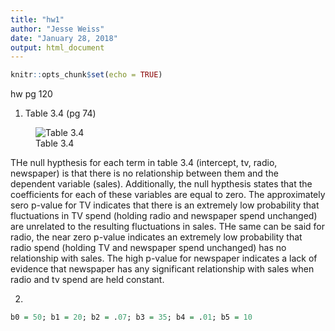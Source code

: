 ```yaml
---
title: "hw1"
author: "Jesse Weiss"
date: "January 28, 2018"
output: html_document
---
```


```r
knitr::opts_chunk$set(echo = TRUE)
```
hw pg 120

1. Table 3.4 (pg 74)

![Table 3.4](table3_4.png)
  
THe null hypthesis for each term in table 3.4 (intercept, tv, radio, newspaper) is that there is no relationship between them and the dependent variable (sales). Additionally, the null hypthesis states that the coefficients for each of these variables are equal to zero. The approximately sero p-value for TV indicates that there is an extremely low probability that fluctuations in TV spend (holding radio and newspaper spend unchanged) are unrelated to the resulting fluctuations in sales. THe same can be said for radio, the near zero p-value indicates an extremely low probability that radio spend (holding TV and newspaper spend unchanged) has no relationship with sales. The high p-value for newspaper indicates a lack of evidence that newspaper has any significant relationship with sales when radio and tv spend are held constant.

2.

```r

b0 = 50; b1 = 20; b2 = .07; b3 = 35; b4 = .01; b5 = 10



```

